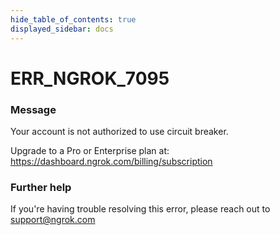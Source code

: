 ```yaml
---
hide_table_of_contents: true
displayed_sidebar: docs
---
```



# ERR_NGROK_7095

### Message

Your account is not authorized to use circuit breaker.

Upgrade to a Pro or Enterprise plan at: https://dashboard.ngrok.com/billing/subscription

<ErrorDetails error="err_ngrok_7095" />

### Further help

If you're having trouble resolving this error, please reach out to [support@ngrok.com](mailto:support@ngrok.com?subject=Help%20with%20ERR_NGROK_7095)

